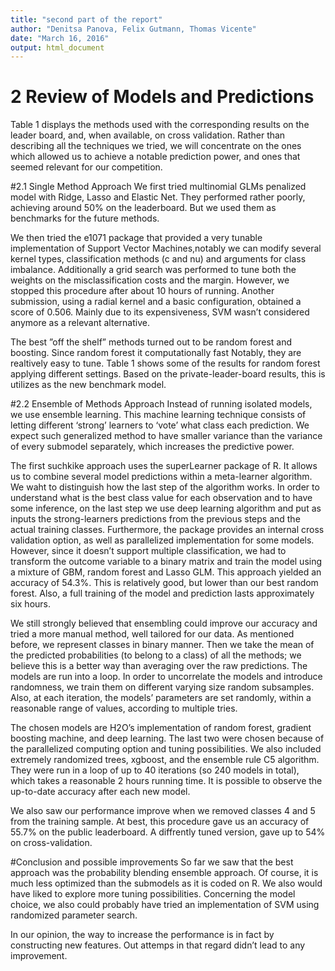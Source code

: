 ```yaml
---
title: "second part of the report"
author: "Denitsa Panova, Felix Gutmann, Thomas Vicente"
date: "March 16, 2016"
output: html_document
---
```


# 2 Review of Models and Predictions
Table 1 displays the methods used with the corresponding results on the leader board, and, when available, on cross validation. Rather than describing all the techniques we tried, we will concentrate on the ones which allowed us to achieve a notable prediction power, and ones that seemed relevant for our competition.  

#2.1 Single Method Approach
We first tried multinomial GLMs penalized model with Ridge, Lasso and Elastic Net. They performed rather poorly, achieving around 50% on the leaderboard. But we used them as benchmarks for the future methods. 

We then tried the e1071 package that provided a very tunable implementation of Support Vector Machines,notably we can modify several kernel types, classification methods (c and nu) and arguments for class imbalance. Additionally a grid search was performed to tune both the weights on the misclassification costs and the margin. However, we stopped this procedure after about 10 hours of running. Another submission, using a radial kernel and a basic configuration, obtained a score of 0.506. Mainly due to its expensiveness, SVM wasn’t considered anymore as a relevant alternative.

The best ”off the shelf” methods turned out to be random forest and boosting. Since random forest it computationally fast Notably, they are realtively easy to tune. Table 1 shows some of the results for random forest applying different settings. Based on the private-leader-board results, this is utilizes as the new benchmark model.  

#2.2 Ensemble of Methods Approach
Instead of running isolated models, we use ensemble learning. This machine learning technique consists of letting different 'strong' learners to 'vote' what class each prediction. We expect such generalized method to have smaller variance than the variance of every submodel separately, which increases the predictive power.

The first suchkike approach uses the superLearner package of R. It allows us to combine several model predictions within a meta-learner algorithm. We waht to distinguish how the last step of the algorithm works. In order to understand what is the best class value for each observation and to have some inference, on the last step we use deep learning algorithm and put as inputs the strong-learners predictions from the previous steps and the actual training classes. Furthermore, the package provides an internal cross validation option, as well as parallelized implementation for some models. However, since it doesn’t support multiple classification, we had to transform the outcome variable to a binary matrix and train the model using a mixture of GBM, random forest and Lasso GLM.  This approach yielded an accuracy of 54.3%. This is relatively good, but lower than our best random forest. Also, a full training of the model and prediction lasts approximately six hours.  

We still strongly believed that ensembling could improve our accuracy and tried a more manual method, well tailored for our data. As mentioned before, we represent classes in binary manner. Then we take the mean of the predicted probabilities (to belong to a class) of all the methods; we believe this is a better way than averaging over the raw predictions. The models are run into a loop. In order to uncorrelate the models and introduce randomness, we train them on different varying size random subsamples. Also, at each iteration, the models' parameters are set randomly, within a reasonable range of values, according to multiple tries. 

The chosen models are H2O's implementation of random forest, gradient boosting machine, and deep learning. The last two were chosen because of the parallelized computing option and tuning possibilities. We also included extremely randomized trees, xgboost, and the ensemble rule C5 algorithm. They were run in a loop of up to 40 iterations (so 240 models in total), which takes a reasonable 2 hours running time. It is possible to observe the up-to-date accuracy after each new model.

We also saw our performance improve when we removed classes 4 and 5 from the training sample. At best, this procedure gave us an accuracy of 55.7% on the public leaderboard. A diffrently tuned version, gave up to 54% on cross-validation.

#Conclusion and possible improvements
So far we saw that the best approach was the probability blending ensemble approach. Of course, it is much less optimized than the submodels as it is coded on R. We also would have liked to explore more tuning possibilities. Concerning the model choice, we also could probably have tried an implementation of SVM using randomized parameter search. 

In our opinion, the way to increase the performance is in fact by constructing new features. Out attemps in that regard didn't lead to any improvement.
